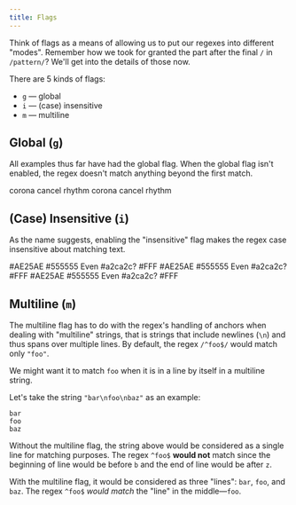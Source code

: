 ```yaml
---
title: Flags
---
```


Think of flags as a means of allowing us to put our regexes into different "modes". Remember how we took for granted the part after the final `/` in `/pattern/`? We'll get into the details of those now.

There are 5 kinds of flags:

-   `g` — global
-   `i` — (case) insensitive
-   `m` — multiline

## Global (`g`)

All examples thus far have had the global flag. When the global flag isn't enabled, the regex doesn't match anything beyond the first match.

<Example regex={/[aeiou]/g}>
    <String>corona</String>
    <String>cancel</String>
    <String>rhythm</String>
</Example>
<Example regex={/[aeiou]/}>
    <String>corona</String>
    <String>cancel</String>
    <String>rhythm</String>
</Example>

## (Case) Insensitive (`i`)

As the name suggests, enabling the "insensitive" flag makes the regex case insensitive about matching text.

<Example regex={/#[0-9A-F]{6}/i}>
    <String>#AE25AE</String>
    <String>#555555</String>
    <String>Even #a2ca2c?</String>
    <String>#FFF</String>
</Example>
<Example regex={/#[0-9A-F]{6}/}>
    <String>#AE25AE</String>
    <String>#555555</String>
    <String>Even #a2ca2c?</String>
    <String>#FFF</String>
</Example>
<Example regex={/#[0-9A-Fa-f]{6}/}>
    <String>#AE25AE</String>
    <String>#555555</String>
    <String>Even #a2ca2c?</String>
    <String>#FFF</String>
</Example>

## Multiline (`m`)

The multiline flag has to do with the regex's handling of anchors when dealing with "multiline" strings, that is strings that include newlines (`\n`) and thus spans over multiple lines. By default, the regex `/^foo$/` would match only `"foo"`.

We might want it to match `foo` when it is in a line by itself in a multiline string.

Let's take the string `"bar\nfoo\nbaz"` as an example:

```
bar
foo
baz
```

Without the multiline flag, the string above would be considered as a single line for matching purposes. The regex `^foo$` **would not** match since the beginning of line would be before `b` and the end of line would be after `z`.

With the multiline flag, it would be considered as three "lines": `bar`, `foo`, and `baz`. The regex `^foo$` _would match_ the "line" in the middle—`foo`.
